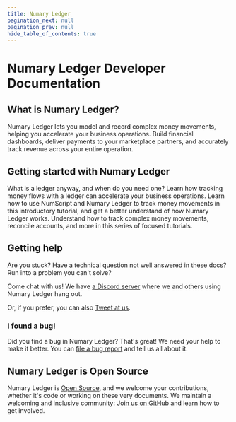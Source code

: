 ```yaml
---
title: Numary Ledger
pagination_next: null
pagination_prev: null
hide_table_of_contents: true
---
```



# Numary Ledger Developer Documentation

## What is Numary Ledger?

Numary Ledger lets you model and record complex money movements, helping you accelerate your business operations. Build financial dashboards, deliver payments to your marketplace partners, and accurately track revenue across your entire operation.

## Getting started with Numary Ledger

<DocCardGrid>

<DocCard icon="📓" headline="What is a ledger?" cta="Learn more" link="TODO">
    What is a ledger anyway, and when do you need one? Learn how tracking money flows with a ledger can accelerate your business operations.
</DocCard>

<DocCard icon="🔰" headline="Hello, world" cta="Get Started" link="get-started/" highlight="true">
    Learn how to use NumScript and Numary Ledger to track money movements in this introductory tutorial, and get a better understand of how Numary Ledger works.
</DocCard>

<DocCard icon="🚅" headline="Go further" cta="Read the Guides" link="guides/">
    Understand how to track complex money movements, reconcile accounts, and more in this series of focused tutorials.
</DocCard>

</DocCardGrid>

## Getting help

Are you stuck? Have a technical question not well answered in these docs? Run into a problem you can't solve?

Come chat with us! We have [a Discord server](https://discord.com/invite/xyHvcbzk4w) where we and others using Numary Ledger hang out.

Or, if you prefer, you can also [Tweet at us](https://twitter.com/numaryhq).

### I found a bug!

Did you find a bug in Numary Ledger? That's great! We need your help to make it better. You can [file a bug report](https://github.com/numary/ledger/issues/new?assignees=&labels=bug&template=bug_report.md&title=) and tell us all about it.

## Numary Ledger is Open Source

Numary Ledger is [Open Source](https://github.com/numary/ledger/blob/main/LICENSE), and we welcome your contributions, whether it's code or working on these very documents. We maintain a welcoming and inclusive community: [Join us on GitHub](https://github.com/numary/ledger) and learn how to get involved.